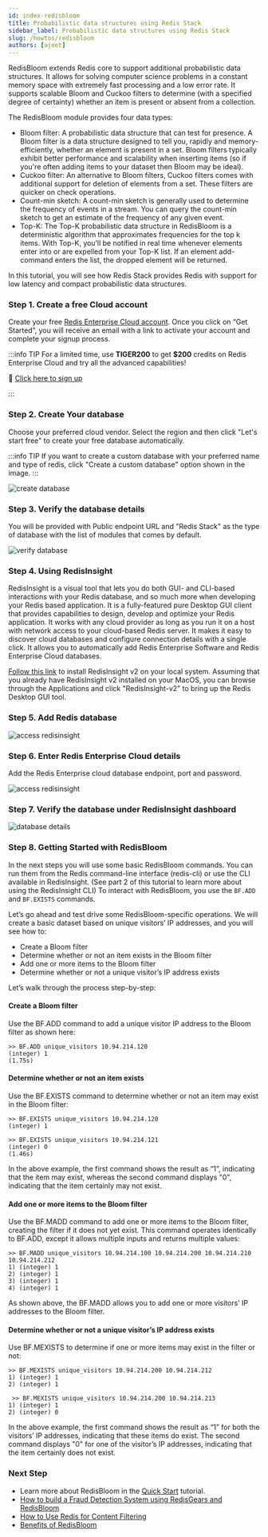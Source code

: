 ```yaml
---
id: index-redisbloom
title: Probabilistic data structures using Redis Stack
sidebar_label: Probabilistic data structures using Redis Stack
slug: /howtos/redisbloom
authors: [ajeet]
---
```


RedisBloom extends Redis core to support additional probabilistic data structures. It allows for solving computer science problems in a constant memory space with extremely fast processing and a low error rate. It supports scalable Bloom and Cuckoo filters to determine (with a specified degree of certainty) whether an item is present or absent from a collection.

The RedisBloom module provides four data types:

- Bloom filter: A probabilistic data structure that can test for presence. A Bloom filter is a data structure designed to tell you, rapidly and memory-efficiently, whether an element is present in a set. Bloom filters typically exhibit better performance and scalability when inserting items (so if you're often adding items to your dataset then Bloom may be ideal).
- Cuckoo filter: An alternative to Bloom filters, Cuckoo filters comes with additional support for deletion of elements from a set. These filters are quicker on check operations.
- Count-min sketch: A count-min sketch is generally used to determine the frequency of events in a stream. You can query the count-min sketch to get an estimate of the frequency of any given event.
- Top-K: The Top-K probabilistic data structure in RedisBloom is a deterministic algorithm that approximates frequencies for the top k items. With Top-K, you’ll be notified in real time whenever elements enter into or are expelled from your Top-K list. If an element add-command enters the list, the dropped element will be returned.

In this tutorial, you will see how Redis Stack provides Redis with support for low latency and compact probabilistic data structures.

### Step 1. Create a free Cloud account

Create your free <a href="https://redis.com/try-free/" target="_blank" rel="noopener">Redis Enterprise Cloud account</a>. Once you click on “Get Started”, you will receive an email with a link to activate your account and complete your signup process.

:::info TIP
For a limited time, use **TIGER200** to get **$200** credits on Redis Enterprise Cloud and try all the advanced capabilities!

:tada: [Click here to sign up](https://redis.com/try-free)

:::

### Step 2. Create Your database

Choose your preferred cloud vendor. Select the region and then click "Let's start free" to create your free database automatically.

:::info TIP
If you want to create a custom database with your preferred name and type of redis,
click "Create a custom database" option shown in the image.
:::

![create database ](images/select_cloud_vendor.png)

### Step 3. Verify the database details

You will be provided with Public endpoint URL and "Redis Stack" as the type of database with the list of modules that comes by default.

![verify database](images/details_database.png)

### Step 4. Using RedisInsight

RedisInsight is a visual tool that lets you do both GUI- and CLI-based interactions with your Redis database, and so much more when developing your Redis based application. It is a fully-featured pure Desktop GUI client that provides capabilities to design, develop and optimize your Redis application. It works with any cloud provider as long as you run it on a host with network access to your cloud-based Redis server. It makes it easy to discover cloud databases and configure connection details with a single click. It allows you to automatically add Redis Enterprise Software and Redis Enterprise Cloud databases.

[Follow this link](/explore/redisinsightv2/getting-started) to install RedisInsight v2 on your local system.
Assuming that you already have RedisInsight v2 installed on your MacOS, you can browse through the Applications and click "RedisInsight-v2" to bring up the Redis Desktop GUI tool.

### Step 5. Add Redis database

![access redisinsight](images/add_database.png)

### Step 6. Enter Redis Enterprise Cloud details

Add the Redis Enterprise cloud database endpoint, port and password.

![access redisinsight](images/database_creds.png)

### Step 7. Verify the database under RedisInsight dashboard

![database details](images/database_details.png)

### Step 8. Getting Started with RedisBloom

In the next steps you will use some basic RedisBloom commands. You can run them from the Redis command-line interface (redis-cli) or use the CLI available in RedisInsight. (See part 2 of this tutorial to learn more about using the RedisInsight CLI) To interact with RedisBloom, you use the `BF.ADD` and `BF.EXISTS` commands.

Let’s go ahead and test drive some RedisBloom-specific operations. We will create a basic dataset based on unique visitors’ IP addresses, and you will see how to:

- Create a Bloom filter
- Determine whether or not an item exists in the Bloom filter
- Add one or more items to the Bloom filter
- Determine whether or not a unique visitor’s IP address exists

Let’s walk through the process step-by-step:

#### Create a Bloom filter

Use the BF.ADD command to add a unique visitor IP address to the Bloom filter as shown here:

```
>> BF.ADD unique_visitors 10.94.214.120
(integer) 1
(1.75s)
```

#### Determine whether or not an item exists

Use the BF.EXISTS command to determine whether or not an item may exist in the Bloom filter:

```
>> BF.EXISTS unique_visitors 10.94.214.120
(integer) 1
```

```
>> BF.EXISTS unique_visitors 10.94.214.121
(integer) 0
(1.46s)
```

In the above example, the first command shows the result as “1”, indicating that the item may exist, whereas the second command displays "0", indicating that the item certainly may not exist.

#### Add one or more items to the Bloom filter

Use the BF.MADD command to add one or more items to the Bloom filter, creating the filter if it does not yet exist. This command operates identically to BF.ADD, except it allows multiple inputs and returns multiple values:

```
>> BF.MADD unique_visitors 10.94.214.100 10.94.214.200 10.94.214.210 10.94.214.212
1) (integer) 1
2) (integer) 1
3) (integer) 1
4) (integer) 1
```

As shown above, the BF.MADD allows you to add one or more visitors’ IP addresses to the Bloom filter.

#### Determine whether or not a unique visitor’s IP address exists

Use BF.MEXISTS to determine if one or more items may exist in the filter or not:

```
>> BF.MEXISTS unique_visitors 10.94.214.200 10.94.214.212
1) (integer) 1
2) (integer) 1
```

```
 >> BF.MEXISTS unique_visitors 10.94.214.200 10.94.214.213
1) (integer) 1
2) (integer) 0
```

In the above example, the first command shows the result as “1” for both the visitors’ IP addresses, indicating that these items do exist. The second command displays "0" for one of the visitor’s IP addresses, indicating that the item certainly does not exist.

### Next Step

- Learn more about RedisBloom in the [Quick Start](https://oss.redis.com/redisbloom/Quick_Start/) tutorial.
- [How to build a Fraud Detection System using RedisGears and RedisBloom](https://developer.redis.com/howtos/frauddetection/)
- [How to Use Redis for Content Filtering](https://redis.com/blog/use-redis-content-filtering/)
- [Benefits of RedisBloom](https://redis.com/modules/redis-bloom/)
